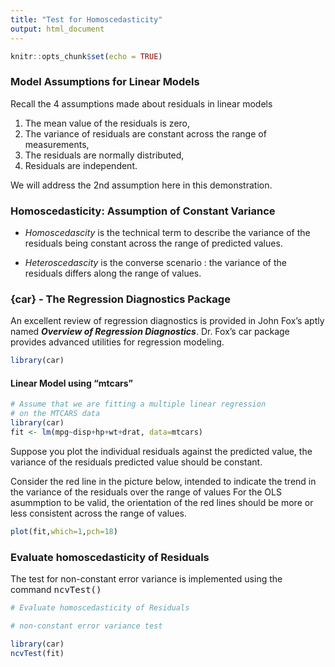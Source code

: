 ```yaml
---
title: "Test for Homoscedasticity"
output: html_document
---
```


```r
knitr::opts_chunk$set(echo = TRUE)
```

### Model Assumptions for Linear Models

Recall the 4 assumptions made about residuals in linear models 

1. The mean value of the residuals is zero,
2. The variance of residuals are constant across the range of measurements,
3. The residuals are normally distributed,
4. Residuals are independent.

We will address the 2nd assumption here in this demonstration. 
 
### Homoscedasticity: Assumption of Constant Variance

* *Homoscedascity* is the technical term to describe the variance of the residuals being constant across the range of predicted values. 

* *Heteroscedascity* is the converse scenario : the variance of the residuals differs along the range of values.


### {car} - The Regression Diagnostics Package

An excellent review of regression diagnostics is provided in John Fox's aptly named ***Overview of Regression Diagnostics***. Dr. Fox's car package provides advanced utilities for regression modeling.

```r
library(car)
```

#### Linear Model using "mtcars"

```r
# Assume that we are fitting a multiple linear regression
# on the MTCARS data
library(car)
fit <- lm(mpg~disp+hp+wt+drat, data=mtcars)
```

Suppose you plot the individual residuals against the predicted value, the variance of the residuals predicted value should be constant. 

Consider the red line in the picture below, intended to indicate the trend in the variance of the residuals over the range of values
For the OLS asummption to be valid, the orientation of the red lines should be more or less consistent across the range of values.

```r
plot(fit,which=1,pch=18)
```

### Evaluate homoscedasticity of Residuals
The test for non-constant error variance is implemented using the command <tt>ncvTest()</tt>


```r
# Evaluate homoscedasticity of Residuals

# non-constant error variance test

library(car)
ncvTest(fit)
```